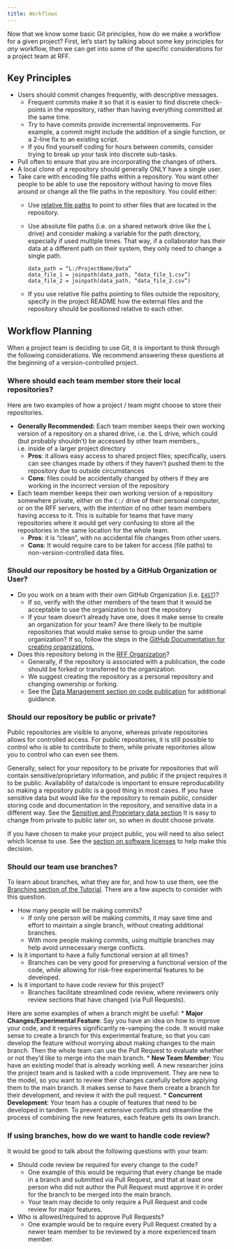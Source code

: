 ```yaml
---
title: Workflows
---
```


Now that we know some basic Git principles, how do we make a workflow for a given project?  First, let's start by talking about some key principles for _any_ workflow, then we can get into some of the specific considerations for a project team at RFF.

## Key Principles

* Users should commit changes frequently, with descriptive messages.
  * Frequent commits make it so that it is easier to find discrete check-points in the repository, rather than having everything committed at the same time.
  * Try to have commits provide incremental improvements.  For example, a commit might include the addition of a single function, or a 2-line fix to an existing script.
  * If you find yourself coding for hours between commits, consider trying to break up your task into discrete sub-tasks.
* Pull often to ensure that you are incorporating the changes of others.
* A local clone of a repository should generally ONLY have a single user.
* Take care with encoding file paths within a repository.
You want other people to be able to use the repository without having to move files around or change all the file paths in the repository.
You could either:
  * Use [relative file paths](<TODO: INSERT LINK TO SQ SECTION>) to point to other files that are located in the repository.
  * Use absolute file paths (i.e. on a shared network drive like the L drive) and consider making a variable for the path directory, especially if used multiple times. That way, if a collaborator has their data at a different path on their system, they only need to change a single path.
    ```
    data_path = “L:/ProjectName/Data”
    data_file_1 = joinpath(data_path, “data_file_1.csv”)
    data_file_2 = joinpath(data_path, “data_file_2.csv”)
    ```

  * If you use relative file paths pointing to files outside the repository, specify in the project README how the external files and the repository should be positioned relative to each other.

## Workflow Planning

When a project team is deciding to use Git, it is important to think through the following considerations.  We recommend answering these questions at the beginning of a version-controlled project.

### Where should each team member store their local repositories?

Here are two examples of how a project / team might choose to store their repositories.

* __Generally Recommended:__  Each team member keeps their own working version of a repository on a shared drive, i.e. the L drive, which could (but probably shouldn’t) be accessed by other team members., i.e. inside of a larger project directory
  * __Pros__: it allows easy access to shared project files; specifically, users can see changes made by others if they haven't pushed them to the repository due to outside circumstances
  * __Cons__: files could be accidentally changed by others if they are working in the incorrect version of the repository

* Each team member keeps their own working version of a repository somewhere private, either on the `C:/` drive of their personal computer, or on the RFF servers, with the intention of no other team members having access to it.  This is suitable for teams that have many repositories where it would get very confusing to store all the repositories in the same location for the whole team.
  * __Pros__: it is “clean”, with no accidental file changes from other users.
  * __Cons__: It would require care to be taken for access (file paths) to non-version-controlled data files.

### Should our repository be hosted by a GitHub Organization or User?

* Do you work on a team with their own GitHub Organization (i.e. [`E4ST`](https://github.com/e4st-dev))?
  * If so, verify with the other members of the team that it would be acceptable to use the organization to host the repository
  * If your team doesn't already have one, does it make sense to create an organization for your team?  Are there likely to be multiple repositories that would make sense to group under the same organization?  If so, follow the steps in the [GitHub Documentation for creating organizations.](https://docs.github.com/en/enterprise-server@3.14/organizations/collaborating-with-groups-in-organizations/creating-a-new-organization-from-scratch)
* Does this repository belong in the [RFF Organization](https://github.com/rff-data-projects)?
  * Generally, if the repository is associated with a publication, the code should be forked or transferred to the organization.
  * We suggest creating the repository as a personal repository and changing ownership or forking.
  * See the [Data Management section on code publication](../data-management/publication.qmd#code) for additional guidance.

### Should our repository be public or private?

Public repositories are visible to anyone, whereas private repositories allows for controlled access.  For public repositories, it is still possible to control who is able to contribute to them, while private reporitories allow you to control who can even see them.

Generally, select for your repository to be private for repositories that will contain sensitive/proprietary information, and public if the project requires it to be public.
Availability of data/code is important to ensure reproducability so making a repository public is a good thing in most cases.
If you have sensitive data but would like for the repository to remain public, consider storing code and documentation in the repository, and sensitive data in a different way.  See the [Sensitive and Proprietary data section](../data-management/sensitive-proprietary.qmd)
It is easy to change from private to public later on, so when in doubt choose private.

If you have chosen to make your project public, you will need to also select which license to use.
See the [section on software licenses](../data-management/publication.qmd#software-licenses) to help make this decision.

### Should our team use branches?

To learn about branches, what they are for, and how to use them, see the [Branching section of the Tutorial](./tutorial.qmd#branching).  There are a few aspects to consider with this question.

* How many people will be making commits?
  * If only one person will be making commits, it may save time and effort to maintain a single branch, without creating additional branches.
  * With more people making commits, using multiple branches may help avoid unnecessary merge conflicts.
* Is it important to have a fully functional version at all times?
  * Branches can be very good for preserving a functional version of the code, while allowing for risk-free experimental features to be developed.
* Is it important to have code review for this project?
  * Branches facilitate streamlined code review, where reviewers only review sections that have changed (via Pull Requests).

Here are some examples of when a branch might be useful:
* __Major Changes/Experimental Feature__:  Say you have an idea on how to improve your code, and it requires significantly re-vamping the code. It would make sense to create a branch for this experimental feature, so that you can develop the feature without worrying about making changes to the main branch.  Then the whole team can use the Pull Request to evaluate whether or not they'd like to merge into the main branch.
* __New Team Member__:  You have an existing model that is already working well.  A new researcher joins the project team and is tasked with a code improvement.  They are new to the model, so you want to review their changes carefully before applying them to the main branch.  It makes sense to have them create a branch for their development, and review it with the pull request.
* __Concurrent Development__:  Your team has a couple of features that need to be developed in tandem. To prevent extensive conflicts and streamline the process of combining the new features, each feature gets its own branch.

### If using branches, how do we want to handle code review?

It would be good to talk about the following questions with your team:

* Should code review be required for every change to the code?
  * One example of this would be requiring that every change be made in a branch and submitted via Pull Request, and that at least one person who did not author the Pull Request must approve it in order for the branch to be merged into the main branch.
  * Your team may decide to only require a Pull Request and code review for major features.
* Who is allowed/required to approve Pull Requests?
  * One example would be to require every Pull Request created by a newer team member to be reviewed by a more experienced team member.

